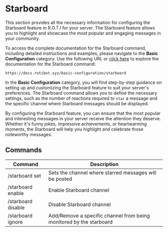 # Starboard

This section provides all the necessary information for configuring the Starboard feature in R.O.T.I for your server. The Starboard feature allows you to highlight and showcase the most popular and engaging messages in your community.

To access the complete documentation for the Starboard command, including detailed instructions and examples, please navigate to the **Basic Configuration** category. Use the following URL or [click here](/basic-configuration/starboard) to explore the documentation for the Starboard command:

```
https://docs.rotibot.xyz/basic-configuration/starboard
```

In the **Basic Configuration** category, you will find step-by-step guidance on setting up and customizing the Starboard feature to suit your server's preferences. The Starboard command allows you to define the necessary settings, such as the number of reactions required to `star` a message and the specific channel where Starboard messages should be displayed.

By configuring the Starboard feature, you can ensure that the most popular and interesting messages in your server receive the attention they deserve. Whether it's funny jokes, impressive achievements, or heartwarming moments, the Starboard will help you highlight and celebrate those noteworthy messages.

## Commands

| Command            | Description                                                         |
| ------------------ | ------------------------------------------------------------------- |
| /starboard set     | Sets the channel where starred messages will be posted              |
| /starboard enable  | Enable Starboard channel                                            |
| /starboard disable | Disable Starboard channel                                           |
| /starboard ignore  | Add/Remove a specific channel from being monitored by the starboard |